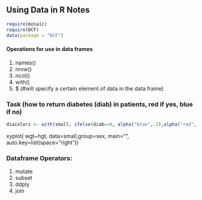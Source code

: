 ## Using Data in R Notes
```r
require(mosaic)
require(DCF)
data(package = "DCF")
```
#### Operations for use in data frames 
1. names()
2. nrow()
3. ncol()
4. with()
5. $ (#will specify a certain element of data in the data frame)

### Task (how to return diabetes (diab) in patients, red if yes, blue if no)
```r
diacolors <- with(small, ifelse(diab==0, alpha("blue",.2),alpha("red",.4)))
```

xyplot( wgt~hgt, data=small,group=sex, main="", auto.key=list(space="right"))

### Dataframe Operators:
1. mutate
2. subset
3. ddply
4. join 
